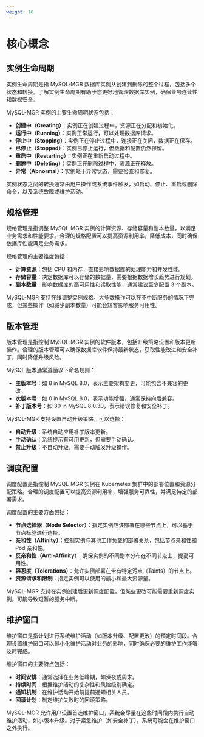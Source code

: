 ```yaml
---
weight: 10
---
```


# 核心概念

## 实例生命周期

实例生命周期是指 MySQL-MGR 数据库实例从创建到删除的整个过程，包括多个状态和转换。了解实例生命周期有助于您更好地管理数据库实例，确保业务连续性和数据安全。

MySQL-MGR 实例的主要生命周期状态包括：

- **创建中（Creating）**：实例正在创建过程中，资源正在分配和初始化。
- **运行中（Running）**：实例正常运行，可以处理数据库请求。
- **停止中（Stopping）**：实例正在停止过程中，连接正在关闭，数据正在保存。
- **已停止（Stopped）**：实例已停止运行，但数据和配置仍然保留。
- **重启中（Restarting）**：实例正在重新启动过程中。
- **删除中（Deleting）**：实例正在删除过程中，资源正在释放。
- **异常（Abnormal）**：实例处于异常状态，需要检查和修复。

实例状态之间的转换通常由用户操作或系统事件触发，如启动、停止、重启或删除命令，以及系统故障或维护活动。

## 规格管理

规格管理是指调整 MySQL-MGR 实例的计算资源、存储容量和副本数量，以满足业务需求和性能要求。合理的规格配置可以提高资源利用率，降低成本，同时确保数据库性能满足业务需求。

规格管理的主要维度包括：

- **计算资源**：包括 CPU 和内存，直接影响数据库的处理能力和并发性能。
- **存储容量**：决定数据库可以存储的数据量，需要根据数据增长趋势进行规划。
- **副本数量**：影响数据库的高可用性和读取性能，通常建议至少配置 3 个副本。

MySQL-MGR 支持在线调整实例规格，大多数操作可以在不中断服务的情况下完成，但某些操作（如减少副本数量）可能会短暂影响服务可用性。

## 版本管理

版本管理是指控制 MySQL-MGR 实例的软件版本，包括升级策略设置和版本更新操作。合理的版本管理可以确保数据库软件保持最新状态，获取性能改进和安全补丁，同时降低升级风险。

MySQL 版本通常遵循以下命名规则：

- **主版本号**：如 8 in MySQL 8.0，表示主要架构变更，可能包含不兼容的更改。
- **次版本号**：如 0 in MySQL 8.0，表示功能增强，通常保持向后兼容。
- **补丁版本号**：如 30 in MySQL 8.0.30，表示错误修复和安全补丁。

MySQL-MGR 支持设置自动升级策略，可以选择：

- **自动升级**：系统自动应用补丁版本更新。
- **手动确认**：系统提示有可用更新，但需要手动确认。
- **禁止升级**：不自动升级，需要手动触发升级操作。

## 调度配置

调度配置是指控制 MySQL-MGR 实例在 Kubernetes 集群中的部署位置和资源分配策略。合理的调度配置可以提高资源利用率，增强服务可靠性，并满足特定的部署需求。

调度配置的主要方面包括：

- **节点选择器（Node Selector）**：指定实例应该部署在哪些节点上，可以基于节点标签进行选择。
- **亲和性（Affinity）**：控制实例与其他工作负载的部署关系，包括节点亲和性和 Pod 亲和性。
- **反亲和性（Anti-Affinity）**：确保实例的不同副本分布在不同节点上，提高可用性。
- **容忍度（Tolerations）**：允许实例部署在带有特定污点（Taints）的节点上。
- **资源请求和限制**：指定实例可以使用的最小和最大资源量。

MySQL-MGR 支持在实例创建后更新调度配置，但某些更改可能需要重新调度实例，可能导致短暂的服务中断。

## 维护窗口

维护窗口是指计划进行系统维护活动（如版本升级、配置更改）的预定时间段。合理设置维护窗口可以最小化维护活动对业务的影响，同时确保必要的维护工作能够及时完成。

维护窗口的主要特点包括：

- **时间安排**：通常选择在业务低峰期，如深夜或周末。
- **持续时间**：根据维护活动的复杂性和风险级别确定。
- **通知机制**：在维护活动开始前提前通知相关人员。
- **回滚计划**：制定维护失败时的回滚策略。

MySQL-MGR 允许用户设置首选维护窗口，系统会尽量在这些时间段内执行自动维护活动，如小版本升级。对于紧急维护（如安全补丁），系统可能会在维护窗口之外执行。

